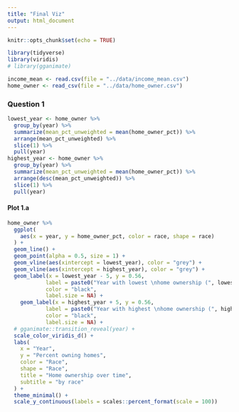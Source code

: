 ```yaml
---
title: "Final Viz"
output: html_document
---
```


```r
knitr::opts_chunk$set(echo = TRUE)
```


```r
library(tidyverse)
library(viridis)
# library(gganimate)
```

```r
income_mean <- read.csv(file = "../data/income_mean.csv")
home_owner <- read_csv(file = "../data/home_owner.csv")
```

### Question 1

```r
lowest_year <- home_owner %>%
  group_by(year) %>%
  summarize(mean_pct_unweighted = mean(home_owner_pct)) %>%
  arrange(mean_pct_unweighted) %>%
  slice(1) %>%
  pull(year)
highest_year <- home_owner %>%
  group_by(year) %>%
  summarize(mean_pct_unweighted = mean(home_owner_pct)) %>%
  arrange(desc(mean_pct_unweighted)) %>%
  slice(1) %>%
  pull(year)  
```

#### Plot 1.a
```r
home_owner %>%
  ggplot(
    aes(x = year, y = home_owner_pct, color = race, shape = race)
  ) +
  geom_line() +
  geom_point(alpha = 0.5, size = 1) +
  geom_vline(aes(xintercept = lowest_year), color = "grey") +
  geom_vline(aes(xintercept = highest_year), color = "grey") +
  geom_label(x = lowest_year - 5, y = 0.56, 
            label = paste0("Year with lowest \nhome ownership (", lowest_year, ")"), 
            color = "black",
            label.size = NA) +
    geom_label(x = highest_year + 5, y = 0.56, 
            label = paste0("Year with highest \nhome ownership (", highest_year, ")"), 
            color = "black",
            label.size = NA) +
  # gganimate::transition_reveal(year) +
  scale_color_viridis_d() +
  labs(
    x = "Year",
    y = "Percent owning homes",
    color = "Race",
    shape = "Race",
    title = "Home ownership over time",
    subtitle = "by race"
  ) +
  theme_minimal() +
  scale_y_continuous(labels = scales::percent_format(scale = 100))
```